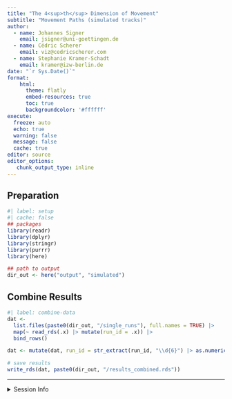 ```yaml
---
title: "The 4<sup>th</sup> Dimension of Movement"
subtitle: "Movement Paths (simulated tracks)"
author:
  - name: Johannes Signer
    email: jsigner@uni-goettingen.de
  - name: Cédric Scherer
    email: viz@cedricscherer.com
  - name: Stephanie Kramer-Schadt
    email: kramer@izw-berlin.de
date: "`r Sys.Date()`"
format:
    html: 
      theme: flatly
      embed-resources: true
      toc: true
      backgroundcolor: '#ffffff'
execute:
  freeze: auto
  echo: true
  warning: false
  message: false
  cache: true
editor: source
editor_options:
   chunk_output_type: inline
---
```


## Preparation

```r
#| label: setup
#| cache: false
## packages
library(readr)
library(dplyr)
library(stringr)
library(purrr)
library(here)

## path to output
dir_out <- here("output", "simulated")
```


## Combine Results

```r
#| label: combine-data
dat <- 
  list.files(paste0(dir_out, "/single_runs"), full.names = TRUE) |>
  map(~ read_rds(.x) |> mutate(run_id = .x)) |>
  bind_rows()

dat <- mutate(dat, run_id = str_extract(run_id, "\\d{6}") |> as.numeric())

# save results
write_rds(dat, paste0(dir_out, "/results_combined.rds"))
```

*** 
  
<details><summary>Session Info</summary>
  
```r
git2r::repository()
devtools::session_info()
```

</details>
